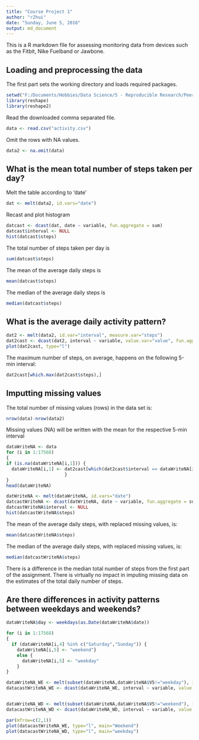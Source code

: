---
title: "Course Project 1"
author: "r2hui"
date: "Sunday, June 5, 2016"
output: md_document
---

This is a R markdown file for assessing monitoring data from devices such as the Fitbit, Nike Fuelband or Jawbone.

## Loading and preprocessing the data

The first part sets the working directory and loads required packages.
```{r, echo=TRUE}
setwd("F:/Documents/Hobbies/Data Science/5 - Reproducible Research/PeerAssess1")
library(reshape)
library(reshape2)
```

Read the downloaded comma separated file.
```{r, echo=TRUE}
data <- read.csv("activity.csv")
```
Omit the rows with NA values.
```{r, echo=TRUE}
data2 <- na.omit(data)
```

## What is the mean total number of steps taken per day?

Melt the table according to 'date'
```{r, echo=TRUE}
dat <- melt(data2, id.vars="date")
```
Recast and plot histogram
```{r, echo=TRUE}
datcast <- dcast(dat, date ~ variable, fun.aggregate = sum)
datcast$interval <- NULL
hist(datcast$steps)
```

The total number of steps taken per day is 
```{r, echo=TRUE}
sum(datcast$steps)
```
The mean of the average daily steps is 
```{r, echo=TRUE}
mean(datcast$steps)
```
The median of the average daily steps is
```{r, echo=TRUE}
median(datcast$steps)
```

## What is the average daily activity pattern?
```{r, echo=TRUE}
dat2 <- melt(data2, id.var="interval", measure.var="steps")
dat2cast <- dcast(dat2, interval ~ variable, value.var="value", fun.aggregate = mean)
plot(dat2cast, type="l")
```

The maximum number of steps, on average, happens on the following 5-min interval:
```{r, echo=TRUE}
dat2cast[which.max(dat2cast$steps),]
```

## Imputting missing values

The total number of missing values (rows) in the data set is:
```{r, echo=TRUE}
nrow(data)-nrow(data2)
```

Missing values (NA) will be written with the mean for the respective 5-min interval
```{r, echo=TRUE}
dataWriteNA <- data
for (i in 1:17568)
{
if (is.na(dataWriteNA[i,1])) {
  dataWriteNA[i,1] <- dat2cast[which(dat2cast$interval == dataWriteNA[i,3]),2]
                      }
}
head(dataWriteNA)

datWriteNA <- melt(dataWriteNA, id.vars="date")
datcastWriteNA <- dcast(datWriteNA, date ~ variable, fun.aggregate = sum)
datcastWriteNA$interval <- NULL
hist(datcastWriteNA$steps)
```

The mean of the average daily steps, with replaced missing values, is:
```{r, echo=TRUE}
mean(datcastWriteNA$steps)
```
The median of the average daily steps, with replaced missing values, is:
```{r, echo=TRUE}
median(datcastWriteNA$steps)
```

There is a difference in the median total number of steps from the first part of the assignment. There is virtually no impact in imputing missing data on the estimates of the total daily number of steps.

## Are there differences in activity patterns between weekdays and weekends?
```{r, echo=TRUE}
dataWriteNA$day <- weekdays(as.Date(dataWriteNA$date))

for (i in 1:17568)
{
  if (dataWriteNA[i,4] %in% c("Saturday","Sunday")) {
    dataWriteNA[i,5] <- "weekend"}
    else {
      dataWriteNA[i,5] <- "weekday"
    }
}

dataWriteNA_WE <- melt(subset(dataWriteNA,dataWriteNA$V5!="weekday"), id.var="interval", measure.var="steps")
datacastWriteNA_WE <- dcast(dataWriteNA_WE, interval ~ variable, value.var="value", fun.aggregate = mean)


dataWriteNA_WD <- melt(subset(dataWriteNA,dataWriteNA$V5!="weekend"), id.var="interval", measure.var="steps")
datacastWriteNA_WD <- dcast(dataWriteNA_WD, interval ~ variable, value.var="value", fun.aggregate = mean)

par(mfrow=c(2,1))
plot(datacastWriteNA_WE, type="l", main="Weekend")
plot(datacastWriteNA_WD, type="l", main="weekday")

```


